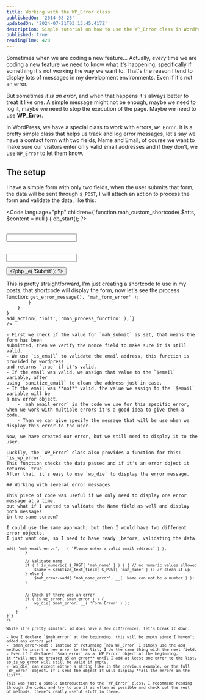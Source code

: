 ```yaml
---
title: Working with the WP_Error class
publishedOn: '2014-08-25'
updatedOn: '2024-07-21T03:13:45.417Z'
description: Simple tutorial on how to use the WP_Error class in WordPress.
published: true
readingTime: 420
---
```



Sometimes when we are coding a new feature… Actually, _every_ time we are coding a 
new feature we need to know what it's happening, specifically if something it's 
not working the way we want to. That's the reason I tend to display lots of messages 
in my development environments. Even if it's not an error.

But sometimes _it is an error_, and when that happens it's always better to treat 
it like one. A simple message might not be enough, maybe we need to log it, maybe 
we need to stop the execution of the page. Maybe we need to use **WP_Error**.

In WordPress, we have a special class to work with errors, `WP_Error`. it is a 
pretty simple class that helps us track and log error messages, let's say we have 
a contact form with two fields, Name and Email, of course we want to make sure our 
visitors enter only valid email addresses and if they don't, we use `WP_Error` to 
let them know.

## The setup

I have a simple form with only two fields, when the user submits that form, 
the data will be sent through `$_POST`, I will attach an action to process the form 
and validate the data, like this:

<Code
    language="php"
    children={`function mah_custom_shortcode( $atts, $content = null ) {
    ob_start();
?>
    <form action="" id="mah_custom_form" method="post">
        <p>
            <label for="name"><?php _e( 'Name' ); ?></label><br>
            <input type="text" id="name" name="mah_name">
        </p>
        <p>
            <label for="email"><?php _e( 'Email' ); ?></label><br>
            <input type="text" id="email" name="mah_email">
        </p>
        <?php wp_nonce_field( 'mah_nonce_action', 'mah_nonce_field' ); ?>
        <input type="submit" class="primary" name="mah_submit" value="<?php _e( 'Submit' ); ?>">
    </form>
<?php
    return apply_filters( 'mah_custom_shortcode', ob_get_clean() );
}
add_shortcode( 'mah_custom_form', 'mah_custom_shortcode' );`}
/>

This is pretty straightforward, I'm just creating a shortcode to use in my posts, 
that shortcode will display the form, now let's see the process function:

<Code
    language="php"
    children={`function mah_process_function() {
    if ( isset( $_POST[ 'mah_submit' ] ) && wp_verify_nonce( $_POST[ 'mah_nonce_field' ], 'mah_nonce_action' ) ) {
        // Start validation and save it in a variable
        $email = is_email( $_POST[ 'mah_email' ]) // Check if it's a valid address
            ? sanitize_email( $_POST[ 'mah_email' ] ) // Is valid
            : new WP_Error( 'mah_email_error', __( 'Please enter a valid email address' ) );

        // Check if there was an error
        if ( is_wp_error( $email ) ) {
            wp_die( $email->get_error_message(), 'mah_form_error' );
        }
    }
}
add_action( 'init', 'mah_process_function' );`}
/>

- First we check if the value for `mah_submit` is set, that means the form has been 
submitted, then we verify the nonce field to make sure it is still valid.
- We use `is_email` to validate the email address, this function is provided by wordpress 
and returns `true` if it's valid.
- If the email was valid, we assign that value to the `$email` variable, after 
using `sanitize_email` to clean the address just in case.
- If the email was **not** valid, the value we assign to the `$email` variable will be 
a new error object.
    - `mah_email_error` is the code we use for this specific error, when we work with multiple errors it's a good idea to give them a code.
    - Then we can give specify the message that will be use when we display this error to the user.

Now, we have created our error, but we still need to display it to the user.

Luckily, the `WP_Error` class also provides a function for this: `is_wp_error`. 
This function checks the data passed and if it's an error object it returns `true`. 
After that, it's easy to use `wp_die` to display the error message.

## Working with several error messages

This piece of code was useful if we only need to display one error message at a time, 
but what if I wanted to validate the Name field as well and display both messages 
in the same screen?

I could use the same approach, but then I would have two different error objects, 
I just want one, so I need to have ready _before_ validating the data.

<Code
    language="php"
    children={`function mah_process_function() {
    if ( isset( $_POST[ 'mah_submit' ] ) && wp_verify_nonce( $_POST[ 'mah_nonce_field' ], 'mah_nonce_action' ) ) {
        // Start error object
        $mah_error = new WP_Error();

        // Validate email
        if ( is_email( $_POST[ 'mah_email' ] ) ) { // Check if it's a valid address
            $email = sanitize_email( $_POST[ 'mah_email' ] ); // Is valid
            // Add new error to the object
        } else {
            $mah_error->add( 'mah_email_error', __( 'Please enter a valid email address' ) );
        }

        // Validate name
        if ( ! is_numeric( $_POST[ 'mah_name' ] ) ) { // no numeric values allowed
            $name = sanitize_text_field( $_POST[ 'mah_name' ] ); // clean it up
        } else {
            $mah_error->add( 'mah_name_error', __( 'Name can not be a number') );
        }


        // Check if there was an error
        if ( is_wp_error( $mah_error ) ) {
            wp_die( $mah_error, __( 'Form Error' ) );
        }
    }
}`}
/>

While it's pretty similar, id does have a few differences, let's break it down:

- Now I declare `$mah_error` at the beginning, this will be empty since I haven't 
added any errors yet.
- `$mah_error->add`: Instead of returning `new WP_Error` I simply use the add 
method to insert a new error to the list, I do the same thing with the next field.
- Even if I declared `$mah_error` as a `WP_Error` object at the beginning, 
it **will not be treated as an error** until I add at least one error to the list, 
so is_wp_error will still be valid if empty.
- `wp_die` can except either a string like in the previous example, or the full 
`WP_Error` object, if I send the object it will display **all the errors in the list**.

This was just a simple introduction to the `WP_Error` class, I recommend reading 
through the codex and try to use it as often as possible and check out the rest 
of methods, there's really useful stuff in there.
